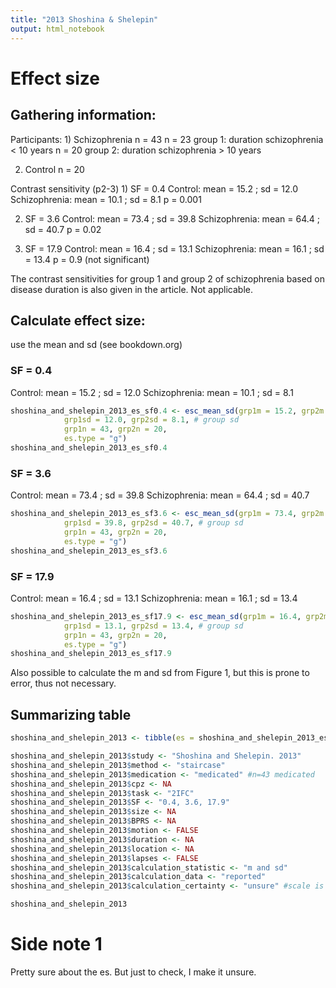 ```yaml
---
title: "2013 Shoshina & Shelepin"
output: html_notebook
---
```


# Effect size

## Gathering information:

Participants:
1) Schizophrenia n = 43
n = 23 group 1: duration schizophrenia < 10 years
n = 20 group 2: duration schizophrenia > 10 years

2)  Control n = 20


Contrast sensitivity (p2-3)
1) SF = 0.4
Control: mean = 15.2 ; sd = 12.0
Schizophrenia: mean = 10.1 ; sd = 8.1
p = 0.001

2) SF = 3.6
Control: mean = 73.4 ; sd = 39.8
Schizophrenia: mean = 64.4 ; sd = 40.7
p = 0.02

3) SF = 17.9
Control: mean = 16.4 ; sd = 13.1
Schizophrenia: mean = 16.1 ; sd = 13.4 
p = 0.9 (not significant)

The contrast sensitivities for group 1 and group 2 of schizophrenia based on disease duration is also given in the article. Not applicable.


## Calculate effect size:
use the mean and sd (see bookdown.org)

###  SF = 0.4
Control: mean = 15.2 ; sd = 12.0
Schizophrenia: mean = 10.1 ; sd = 8.1
```r
shoshina_and_shelepin_2013_es_sf0.4 <- esc_mean_sd(grp1m = 15.2, grp2m = 10.1,  # group mean
            grp1sd = 12.0, grp2sd = 8.1, # group sd
            grp1n = 43, grp2n = 20, 
            es.type = "g")
shoshina_and_shelepin_2013_es_sf0.4
```

###  SF = 3.6
Control: mean = 73.4 ; sd = 39.8
Schizophrenia: mean = 64.4 ; sd = 40.7
```r
shoshina_and_shelepin_2013_es_sf3.6 <- esc_mean_sd(grp1m = 73.4, grp2m = 64.4,  # group mean
            grp1sd = 39.8, grp2sd = 40.7, # group sd
            grp1n = 43, grp2n = 20, 
            es.type = "g")
shoshina_and_shelepin_2013_es_sf3.6
```

### SF = 17.9
Control: mean = 16.4 ; sd = 13.1
Schizophrenia: mean = 16.1 ; sd = 13.4
```r
shoshina_and_shelepin_2013_es_sf17.9 <- esc_mean_sd(grp1m = 16.4, grp2m = 16.1,  # group mean
            grp1sd = 13.1, grp2sd = 13.4, # group sd
            grp1n = 43, grp2n = 20, 
            es.type = "g")
shoshina_and_shelepin_2013_es_sf17.9
```

Also possible to calculate the m and sd from Figure 1, but this is prone to error, thus not necessary.

## Summarizing table
```r
shoshina_and_shelepin_2013 <- tibble(es = shoshina_and_shelepin_2013_es_sf0.4$es, se = shoshina_and_shelepin_2013_es_sf0.4$se ) 

shoshina_and_shelepin_2013$study <- "Shoshina and Shelepin. 2013"
shoshina_and_shelepin_2013$method <- "staircase"
shoshina_and_shelepin_2013$medication <- "medicated" #n=43 medicated
shoshina_and_shelepin_2013$cpz <- NA
shoshina_and_shelepin_2013$task <- "2IFC"
shoshina_and_shelepin_2013$SF <- "0.4, 3.6, 17.9"
shoshina_and_shelepin_2013$size <- NA
shoshina_and_shelepin_2013$BPRS <- NA
shoshina_and_shelepin_2013$motion <- FALSE 
shoshina_and_shelepin_2013$duration <- NA 
shoshina_and_shelepin_2013$location <- NA
shoshina_and_shelepin_2013$lapses <- FALSE 
shoshina_and_shelepin_2013$calculation_statistic <- "m and sd"  
shoshina_and_shelepin_2013$calculation_data <- "reported" 
shoshina_and_shelepin_2013$calculation_certainty <- "unsure" #scale is "sure", "unsure", "very unsure"

shoshina_and_shelepin_2013
```

# Side note 1
Pretty sure about the es. But just to check, I make it unsure.
